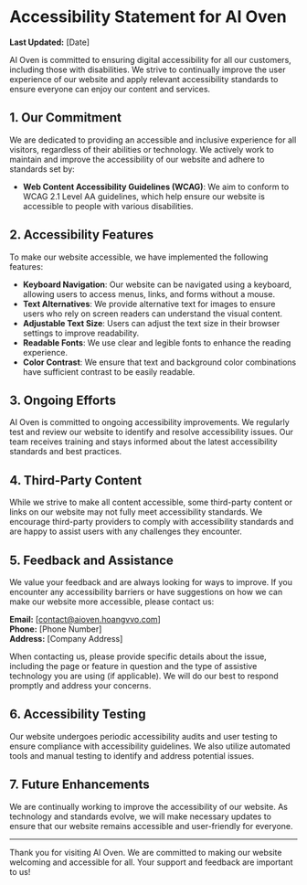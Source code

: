 # Accessibility Statement for AI Oven

**Last Updated:** [Date]

AI Oven is committed to ensuring digital accessibility for all our customers, including those with disabilities. We strive to continually improve the user experience of our website and apply relevant accessibility standards to ensure everyone can enjoy our content and services.

## 1. Our Commitment

We are dedicated to providing an accessible and inclusive experience for all visitors, regardless of their abilities or technology. We actively work to maintain and improve the accessibility of our website and adhere to standards set by:

- **Web Content Accessibility Guidelines (WCAG)**: We aim to conform to WCAG 2.1 Level AA guidelines, which help ensure our website is accessible to people with various disabilities.

## 2. Accessibility Features

To make our website accessible, we have implemented the following features:

- **Keyboard Navigation**: Our website can be navigated using a keyboard, allowing users to access menus, links, and forms without a mouse.
- **Text Alternatives**: We provide alternative text for images to ensure users who rely on screen readers can understand the visual content.
- **Adjustable Text Size**: Users can adjust the text size in their browser settings to improve readability.
- **Readable Fonts**: We use clear and legible fonts to enhance the reading experience.
- **Color Contrast**: We ensure that text and background color combinations have sufficient contrast to be easily readable.

## 3. Ongoing Efforts

AI Oven is committed to ongoing accessibility improvements. We regularly test and review our website to identify and resolve accessibility issues. Our team receives training and stays informed about the latest accessibility standards and best practices.

## 4. Third-Party Content

While we strive to make all content accessible, some third-party content or links on our website may not fully meet accessibility standards. We encourage third-party providers to comply with accessibility standards and are happy to assist users with any challenges they encounter.

## 5. Feedback and Assistance

We value your feedback and are always looking for ways to improve. If you encounter any accessibility barriers or have suggestions on how we can make our website more accessible, please contact us:

**Email:** [contact@aioven.hoangvvo.com]  
**Phone:** [Phone Number]  
**Address:** [Company Address]

When contacting us, please provide specific details about the issue, including the page or feature in question and the type of assistive technology you are using (if applicable). We will do our best to respond promptly and address your concerns.

## 6. Accessibility Testing

Our website undergoes periodic accessibility audits and user testing to ensure compliance with accessibility guidelines. We also utilize automated tools and manual testing to identify and address potential issues.

## 7. Future Enhancements

We are continually working to improve the accessibility of our website. As technology and standards evolve, we will make necessary updates to ensure that our website remains accessible and user-friendly for everyone.

---

Thank you for visiting AI Oven. We are committed to making our website welcoming and accessible for all. Your support and feedback are important to us!
